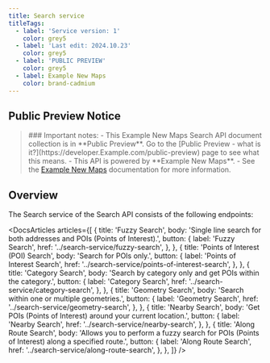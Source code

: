 ```yaml
---
title: Search service
titleTags:
  - label: 'Service version: 1'
    color: grey5
  - label: 'Last edit: 2024.10.23'
    color: grey5
  - label: 'PUBLIC PREVIEW'
    color: grey5
  - label: Example New Maps
    color: brand-cadmium
---
```


## Public Preview Notice  

<Blockquote type="announcement" hasIcon>  
### Important notes:
- This Example New Maps Search API document collection is in **Public Preview**. Go to the  [Public Preview - what is it?](https://developer.Example.com/public-preview)  page to see what this means.
- This API is powered by **Example New Maps**.
- See the <a href="https://developer.Example.com/Example-New-maps/documentation/introduction">Example New Maps</a> documentation for more information.
</Blockquote>  

## Overview  

The Search service of the Search API consists of the following endpoints:

<DocsArticles
  articles={[
    {
      title: 'Fuzzy Search',
      body: 'Single line search for both addresses and POIs (Points of Interest).',
      button: {
        label: 'Fuzzy Search',
        href: '../search-service/fuzzy-search',
      },
    },
    {
      title: 'Points of Interest (POI) Search',
      body: 'Search for POIs only.',
      button: {
        label: 'Points of Interest Search',
        href: '../search-service/points-of-interest-search',
      },
    },
    {
      title: 'Category Search',
      body: 'Search by category only and get POIs within the category.',
      button: {
        label: 'Category Search',
        href: '../search-service/category-search',
      },
    },
    {
      title: 'Geometry Search',
      body: 'Search within one or multiple geometries.',
      button: {
        label: 'Geometry Search',
        href: '../search-service/geometry-search',
      },
    },
    {
      title: 'Nearby Search',
      body: 'Get POIs (Points of Interest) around your current location.',
      button: {
        label: 'Nearby Search',
        href: '../search-service/nearby-search',
      },
    },
    {
      title: 'Along Route Search',
      body: 'Allows you to perform a fuzzy search for POIs (Points of Interest) along a specified route.',
      button: {
        label: 'Along Route Search',
        href: '../search-service/along-route-search',
      },
    },
  ]}
/>  
